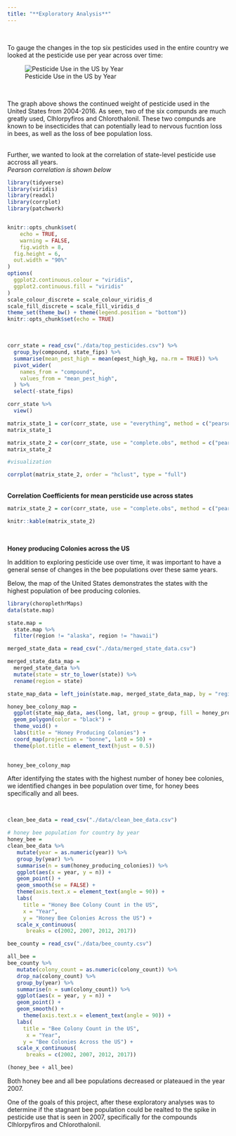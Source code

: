 ```yaml
---
title: "**Exploratory Analysis**" 
---
```

<br>

To gauge the changes in the top six pesticides used in the entire country we looked at the  pesticide use per year across over time:


![Pesticide Use in the US by Year](add_analysis_files/figure-html/unnamed-chunk-1-1.gif)

<br>

 <left>
The graph above shows the continued weight of pesticide used in the United States from 2004-2016. As seen, two of the six compunds are much greatly used, Clhlorpyfiros and Chlorothalonil. These two compunds are known to be insecticides that can potentially lead to nervous fucntion loss in bees, as well as the loss of bee population loss.

<br>
Further, we wanted to look at the correlation of state-level pesticide use accross all years.   
*Pearson correlation is shown below*

```r
library(tidyverse)
library(viridis)
library(readxl)
library(corrplot)
library(patchwork)


knitr::opts_chunk$set(
	echo = TRUE,
	warning = FALSE,
	fig.width = 8, 
  fig.height = 6,
  out.width = "90%"
)
options(
  ggplot2.continuous.colour = "viridis",
  ggplot2.continuous.fill = "viridis"
)
scale_colour_discrete = scale_colour_viridis_d
scale_fill_discrete = scale_fill_viridis_d
theme_set(theme_bw() + theme(legend.position = "bottom"))
knitr::opts_chunk$set(echo = TRUE)
```

<br>

```r
corr_state = read_csv("./data/top_pesticides.csv") %>% 
  group_by(compound, state_fips) %>%
  summarise(mean_pest_high = mean(epest_high_kg, na.rm = TRUE)) %>% 
  pivot_wider(
    names_from = "compound",
    values_from = "mean_pest_high",
  ) %>% 
  select(-state_fips)

corr_state %>%
  view()

matrix_state_1 = cor(corr_state, use = "everything", method = c("pearson"))
matrix_state_1

matrix_state_2 = cor(corr_state, use = "complete.obs", method = c("pearson"))
matrix_state_2

#visualization 

corrplot(matrix_state_2, order = "hclust", type = "full")

```

<br>
**Correlation Coefficients for mean persticide use across states**

```r

matrix_state_2 = cor(corr_state, use = "complete.obs", method = c("pearson"))

knitr::kable(matrix_state_2)
```

<br>

**Honey producing Colonies across the US**
<br>

<left>

In addition to exploring pesticide use over time, it was important to have a general sense of changes in the bee populations over these same years. 

Below, the map of the United States demonstrates the states with the highest population of bee producing colonies. 

```r

library(choroplethrMaps)
data(state.map)

state.map = 
  state.map %>%
  filter(region != "alaska", region != "hawaii")

merged_state_data = read_csv("./data/merged_state_data.csv")

merged_state_data_map =
  merged_state_data %>%
  mutate(state = str_to_lower(state)) %>%
  rename(region = state)

state_map_data = left_join(state.map, merged_state_data_map, by = "region")

honey_bee_colony_map = 
  ggplot(state_map_data, aes(long, lat, group = group, fill = honey_producing_colonies)) + 
  geom_polygon(color = "black") + 
  theme_void() + 
  labs(title = "Honey Producing Colonies") + 
  coord_map(projection = "bonne", lat0 = 50) + 
  theme(plot.title = element_text(hjust = 0.5)) 
  

honey_bee_colony_map
```

After identifying the states with the highest number of honey bee colonies, we identified changes in bee population over time, for honey bees specifically and all bees.

<br>
```r
clean_bee_data = read_csv("./data/clean_bee_data.csv")

# honey bee population for country by year
honey_bee = 
clean_bee_data %>%
   mutate(year = as.numeric(year)) %>%
   group_by(year) %>%
   summarise(n = sum(honey_producing_colonies)) %>%
   ggplot(aes(x = year, y = n)) + 
   geom_point() + 
   geom_smooth(se = FALSE) +
   theme(axis.text.x = element_text(angle = 90)) +
   labs(
     title = "Honey Bee Colony Count in the US",
     x = "Year",
     y = "Honey Bee Colonies Across the US") +
   scale_x_continuous(
      breaks = c(2002, 2007, 2012, 2017))

bee_county = read_csv("./data/bee_county.csv")

all_bee = 
bee_county %>%
   mutate(colony_count = as.numeric(colony_count)) %>%
   drop_na(colony_count) %>%
   group_by(year) %>%
   summarise(n = sum(colony_count)) %>%
   ggplot(aes(x = year, y = n)) + 
   geom_point() + 
   geom_smooth() +
     theme(axis.text.x = element_text(angle = 90)) +
   labs(
     title = "Bee Colony Count in the US",
      x = "Year",
     y = "Bee Colonies Across the US") + 
   scale_x_continuous(
      breaks = c(2002, 2007, 2012, 2017))

(honey_bee + all_bee)
```

Both honey bee and all bee populations decreased or plateaued in the year 2007. 

One of the goals of this project, after these exploratory analyses was to determine if the stagnant bee population could be realted to the spike in pesticide use that is seen in 2007, specifically for the compounds Clhlorpyfiros and Chlorothalonil. 